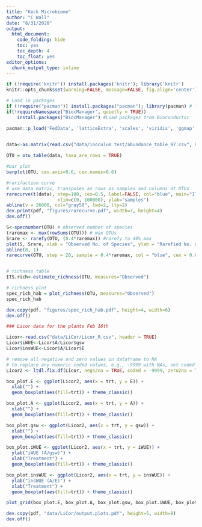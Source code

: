```yaml
---
title: "Keck Microbiome"
author: "C Wall"
date: "8/31/2020"
output:
  html_document:
    code_folding: hide
    toc: yes
    toc_depth: 4
    toc_float: yes
editor_options: 
  chunk_output_type: inline
---
```


```r
if (!require('knitr')) install.packages('knitr'); library('knitr')
knitr::opts_chunk$set(warning=FALSE, message=FALSE, fig.align='center')

# Load in packages
if (!require("pacman")) install.packages("pacman"); library(pacman) # for rapid install if not in library
if(!requireNamespace("BiocManager", quietly = TRUE))
	install.packages("BiocManager")	#Load packages from Bioconductor

pacman::p_load('FedData', 'latticeExtra', 'scales', 'viridis', 'ggmap', 'phyloseq', 'raster', 'rgdal', 'RColorBrewer', 'ggplot2', 'vegan', 'ggplot2', 'phyloseq', 'bipartite', 'plotrix', 'viridis', 'lattice', 'fossil', 'plyr', 'devtools', 'ggpubr', 'gridExtra', 'cowplot', 'rgr', 'ggplot2', 'cowplot')
 

data<-as.matrix(read.csv("data/inoculum test/abundance_table_97.csv", header = TRUE, row.names = 1))

OTU = otu_table(data, taxa_are_rows = TRUE)

#bar plot
barplot(OTU, cex.axis=0.6, cex.names=0.6)

#rarifaction curve
# use data matrix, transposes as rows as samples and columns at OTUs
rarecurve(t(data), step=100, cex=0.5, label=FALSE, col="blue", main="ITS: inoc.trial",
                   xlim=c(0, 100000), ylab="samples")
abline(v = 26000, col="gray50", lwd=2, lty=2)
dev.print(pdf, "figures/rarecurve.pdf", width=7, height=4)
dev.off()

S<-specnumber(OTU) # observed number of species
(raremax <- max(rowSums(OTU))) # max OTUs
Srare <- rarefy(OTU, (0.4*raremax)) #rarefy to 40% max
plot(S, Srare, xlab = "Observed No. of Species", ylab = "Rarefied No. of Species")
abline(0, 1)
rarecurve(OTU, step = 20, sample = 0.4*raremax, col = "blue", cex = 0.6, label=FALSE)


# richness table
ITS.rich<-estimate_richness(OTU, measures="Observed")

# richness plot
spec_rich_hab = plot_richness(OTU, measures="Observed")
spec_rich_hab

dev.copy(pdf, "figures/spec_rich_hab.pdf", height=4, width=6)
dev.off() 

```

```r
### Licor data for the plants Feb 16th

Licor<-read.csv("data/LiCor/Licor_R.csv", header = TRUE)
Licor$iWUE<-Licor$A/Licor$gsw
Licor$insWUE<-Licor$A/Licor$E

# remove all negative and zero values in dataframe to NA
# to replace any numeric coded values, e.g., -9999 with NAs, set coded = -9999
Licor2 <- ltdl.fix.df(Licor, negs2na = TRUE, coded = -9999, zero2na = TRUE)

box_plot.E <- ggplot(Licor2, aes(x = trt, y = E)) +
  xlab("") +
  geom_boxplot(aes(fill=trt)) + theme_classic()

box_plot.A <- ggplot(Licor2, aes(x = trt, y = A)) +
  xlab("") +
  geom_boxplot(aes(fill=trt)) + theme_classic()

box_plot.gsw <- ggplot(Licor2, aes(x = trt, y = gsw)) +
  xlab("") +
  geom_boxplot(aes(fill=trt)) + theme_classic()

box_plot.iWUE <- ggplot(Licor2, aes(x = trt, y = iWUE)) +
  ylab("iWUE (A/gsw)") +
  xlab("Treatment") +
  geom_boxplot(aes(fill=trt)) + theme_classic()

box_plot.insWUE <- ggplot(Licor2, aes(x = trt, y = insWUE)) +
  ylab("insWUE (A/E)") +
  xlab("Treatment") +
  geom_boxplot(aes(fill=trt)) + theme_classic()

plot_grid(box_plot.E, box_plot.A, box_plot.gsw, box_plot.iWUE, box_plot.insWUE, labels = c('A', 'B', 'C', 'D', 'E'))

dev.copy(pdf, "data/LiCor/output.plots.pdf", height=5, width=8)
dev.off()

```


